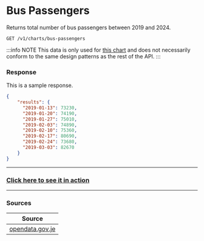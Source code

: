 
# Bus Passengers

Returns total number of bus passengers between 2019 and 2024.

```
GET /v1/charts/bus-passengers
```

:::info NOTE
This data is only used for [this chart](/charts/transport/bus-passengers) and does not necessarily conform to the same design patterns as the rest of the API.
:::

### Response
<Tabs>
<TabItem value="res-sample-200" label="200 (OK)">

This is a sample response.

```json title="Status: 200 (OK)"
{
    "results": {
      "2019-01-13": 73230,
      "2019-01-20": 74190,
      "2019-01-27": 75010,
      "2019-02-03": 74890,
      "2019-02-10": 75360,
      "2019-02-17": 80690,
      "2019-02-24": 73680,
      "2019-03-03": 82670
    }
}
```

</TabItem>

</Tabs>

---

<h3><a href="/charts/transport/bus-passengers">Click here to see it in action</a></h3>

---

### Sources
|Source|
|------|
|[opendata.gov.je](https://opendata.gov.je/dataset/transport-statistics)|